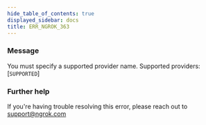 ```yaml
---
hide_table_of_contents: true
displayed_sidebar: docs
title: ERR_NGROK_363
---
```


### Message

You must specify a supported provider name. Supported providers: [`SUPPORTED`]

<ErrorDetails />

### Further help

If you're having trouble resolving this error, please reach out to [support@ngrok.com](mailto:support@ngrok.com?subject=Help%20with%20ERR_NGROK_363)
